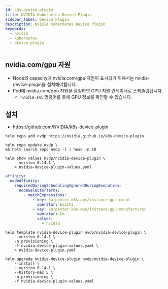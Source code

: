 ```yaml
---
id: k8s-device-plugin
title: NVIDIA Kubernetes Device Plugin
sidebar_label: Device Plugin
description: NVIDIA Kubernetes Device Plugin
keywords:
  - nvidia
  - kubernetes
  - device plugin
---
```


## nvidia.com/gpu 자원

- Node의 capacity에 nvidia.com/gpu 자원이 표시되기 위해서는 nvidia-device-plugin을 설치해야합니다.
- Pod에 nvidia.com/gpu 자원을 설정하면 GPU 지원 컨테이너로 스케줄링됩니다.
  - `nvidia-smi` 명령어를 통해 GPU 정보를 확인할 수 있습니다.

## 설치

- https://github.com/NVIDIA/k8s-device-plugin

```shell
helm repo add nvdp https://nvidia.github.io/k8s-device-plugin
```

```shell
helm repo update nvdp \
&& helm search repo nvdp -l | head -n 10
```

```shell
helm show values nvdp/nvidia-device-plugin \
    --version 0.14.1 \
    > nvidia-device-plugin-values.yaml
```

```yaml title="nvidia-device-plugin-values.yaml"
affinity:
  nodeAffinity:
    requiredDuringSchedulingIgnoredDuringExecution:
      nodeSelectorTerms:
        - matchExpressions:
            - key: karpenter.k8s.aws/instance-gpu-count
              operator: Exists
            - key: karpenter.k8s.aws/instance-gpu-manufacturer
              operator: In
              values:
                - nvidia
```

```shell
helm template nvidia-device-plugin nvdp/nvidia-device-plugin \
    --version 0.14.1 \
    -n provisioning \
    -f nvidia-device-plugin-values.yaml \
    > nvidia-device-plugin.yaml
```

```shell
helm upgrade nvidia-device-plugin nvdp/nvidia-device-plugin \
    --install \
    --version 0.14.1 \
    --history-max 5 \
    -n provisioning \
    -f nvidia-device-plugin-values.yaml
```

